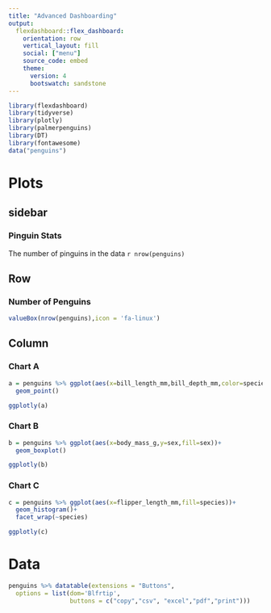 ```yaml
---
title: "Advanced Dashboarding"
output: 
  flexdashboard::flex_dashboard:
    orientation: row
    vertical_layout: fill
    social: ["menu"]
    source_code: embed
    theme:
      version: 4 
      bootswatch: sandstone
---
```


```r
library(flexdashboard)
library(tidyverse)
library(plotly)
library(palmerpenguins)
library(DT)
library(fontawesome)
data("penguins")
```


Plots {data-navmenu="Pages"}
==================================================

sidebar {.sidebar}
--------------------------------------------------

### Pinguin Stats

The number of pinguins in the data `r nrow(penguins)`

Row 
------------------------------------

### Number of Penguins
```r
valueBox(nrow(penguins),icon = 'fa-linux')

```




Column {.tabset}
-----------------------------------------------------------------------

### Chart A

```r
a = penguins %>% ggplot(aes(x=bill_length_mm,bill_depth_mm,color=species))+
  geom_point()

ggplotly(a)
```


### Chart B

```r
b = penguins %>% ggplot(aes(x=body_mass_g,y=sex,fill=sex))+
  geom_boxplot()

ggplotly(b) 
```

### Chart C

```r
c = penguins %>% ggplot(aes(x=flipper_length_mm,fill=species))+
  geom_histogram()+
  facet_wrap(~species)

ggplotly(c) 
```

Data {data-navmenu="Pages"}
=============================================================

```r
penguins %>% datatable(extensions = "Buttons",
  options = list(dom='Blfrtip',
                 buttons = c("copy","csv", "excel","pdf","print")))

```

